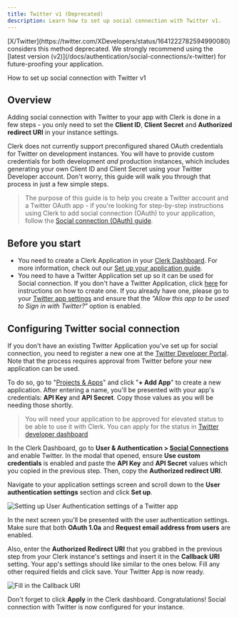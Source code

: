---
title: Twitter v1 (Deprecated)
description: Learn how to set up social connection with Twitter v1.
---

<Callout type="danger">
  [X/Twitter](https://twitter.com/XDevelopers/status/1641222782594990080) considers this method deprecated. We strongly recommend using the [latest version (v2)](/docs/authentication/social-connections/x-twitter) for future-proofing your application.
</Callout>

How to set up social connection with Twitter v1

## Overview

Adding social connection with Twitter to your app with Clerk is done in a few steps - you only need to set the **Client ID**, **Client Secret** and **Authorized redirect URI** in your instance settings.

Clerk does not currently support preconfigured shared OAuth credentials for Twitter on development instances. You will have to provide custom credentials for both development *and* production instances, which includes generating your own Client ID and Client Secret using your Twitter Developer account. Don't worry, this guide will walk you through that process in just a few simple steps.

> The purpose of this guide is to help you create a Twitter account and a Twitter OAuth app - if you're looking for step-by-step instructions using Clerk to add social connection (OAuth) to your application, follow the [Social connection (OAuth) guide](/docs/authentication/social-connections/oauth).

## Before you start

- You need to create a Clerk Application in your [Clerk Dashboard](https://dashboard.clerk.com/). For more information, check out our [Set up your application guide](/docs/quickstarts/setup-clerk).
- You need to have a Twitter Application set up so it can be used for Social connection. If you don't have a Twitter Application, click [here](https://developer.twitter.com/en/docs/apps/overview) for instructions on how to create one. If you already have one, please go to your [Twitter app settings](https://developer.twitter.com/en/portal/projects-and-apps) and ensure that the *"Allow this app to be used to Sign in with Twitter?*” option is enabled.

## Configuring Twitter social connection

If you don't have an existing Twitter Application you've set up for social connection, you need to register a new one at the [Twitter Developer Portal](https://developer.twitter.com/en/portal/dashboard). Note that the process requires approval from Twitter before your new application can be used.

To do so, go to "[Projects & Apps](https://developer.twitter.com/en/portal/projects-and-apps)" and click "**+ Add App**" to create a new application. After entering a name, you'll be presented with your app's credentials: **API Key** and **API Secret**. Copy those values as you will be needing those shortly.

> You will need your application to be approved for elevated status to be able to use it with Clerk. You can apply for the status in [Twitter developer dashboard](https://developer.twitter.com/en/portal/products/elevated)

In the Clerk Dashboard, go to **User & Authentication > [Social Connections](https://dashboard.clerk.com/last-active?path=user-authentication/social-connections)** and enable Twitter. In the modal that opened, ensure **Use custom credentials** is enabled and paste the **API Key** and **API Secret** values which you copied in the previous step. Then, copy the **Authorized redirect URI**.

Navigate to your application settings screen and scroll down to the **User authentication settings** section and click **Set up**.

![Setting up User Authentication settings of a Twitter app](/docs/images/authentication-providers/twitter/a5b63a206cc6a04fd8b143dd191483c4f6e81d66-979x618.png)

In the next screen you'll be presented with the user authentication settings. Make sure that both **OAuth 1.0a** and **Request email address from users** are enabled.

Also, enter the **Authorized Redirect URI** that you grabbed in the previous step from your Clerk instance's settings and insert it in the **Callback URI** setting. Your app's settings should like similar to the ones below.  Fill any other required fields and click save. Your Twitter App is now ready.

![Fill in the Callback URI](/docs/images/authentication-providers/twitter/89fc23c0ac843ba74831c669e17c44a31896a8d7-1196x954.png)

Don't forget to click **Apply** in the Clerk dashboard. Congratulations! Social connection with Twitter is now configured for your instance.

